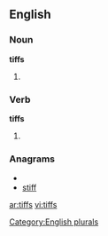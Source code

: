 
==English==

===Noun===
'''tiffs'''

# {{plural of |[[tiff]]}}

===Verb===
'''tiffs'''

# {{third-person singular of|[[tiff]]}}

===Anagrams===
* {{alphagram|ffist}}
* [[stiff#English|stiff]]

[[Category:English plurals]]

[[ar:tiffs]]
[[vi:tiffs]]